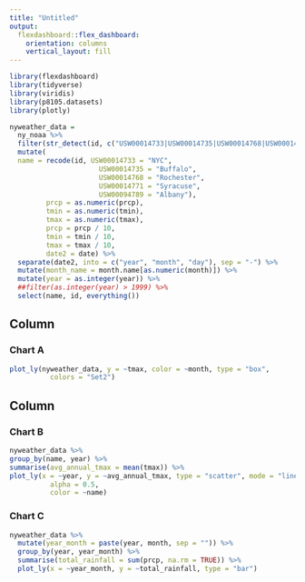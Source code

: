 ```yaml
---
title: "Untitled"
output: 
  flexdashboard::flex_dashboard:
    orientation: columns
    vertical_layout: fill
---
```


```r
library(flexdashboard)
library(tidyverse)
library(viridis)
library(p8105.datasets)
library(plotly)
```

```r
nyweather_data = 
  ny_noaa %>%
  filter(str_detect(id, c("USW00014733|USW00014735|USW00014768|USW00014771|USW00094789"))) %>%
  mutate(
  name = recode(id, USW00014733 = "NYC",
                      USW00014735 = "Buffalo",
                      USW00014768 = "Rochester",
                      USW00014771 = "Syracuse",
                      USW00094789 = "Albany"),
         prcp = as.numeric(prcp), 
         tmin = as.numeric(tmin),
         tmax = as.numeric(tmax),
         prcp = prcp / 10,
         tmin = tmin / 10,
         tmax = tmax / 10,
         date2 = date) %>% 
  separate(date2, into = c("year", "month", "day"), sep = "-") %>% 
  mutate(month_name = month.name[as.numeric(month)]) %>% 
  mutate(year = as.integer(year)) %>% 
  ##filter(as.integer(year) > 1999) %>% 
  select(name, id, everything())
```


Column {data-width=500}
-----------------------------------------------------------------------

### Chart A

```r
plot_ly(nyweather_data, y = ~tmax, color = ~month, type = "box",
          colors = "Set2")
```

Column {data-width=500}
-----------------------------------------------------------------------

### Chart B

```r
nyweather_data %>% 
group_by(name, year) %>% 
summarise(avg_annual_tmax = mean(tmax)) %>% 
plot_ly(x = ~year, y = ~avg_annual_tmax, type = "scatter", mode = "lines",
          alpha = 0.5, 
          color = ~name)
```

### Chart C

```r
nyweather_data %>% 
  mutate(year_month = paste(year, month, sep = "")) %>% 
  group_by(year, year_month) %>% 
  summarise(total_rainfall = sum(prcp, na.rm = TRUE)) %>% 
  plot_ly(x = ~year_month, y = ~total_rainfall, type = "bar")
```

